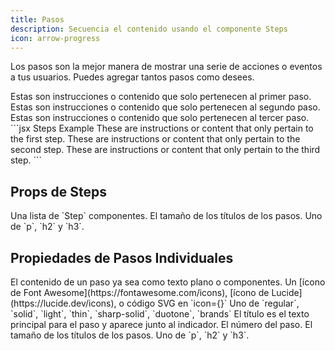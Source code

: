 ```yaml
---
title: Pasos
description: Secuencia el contenido usando el componente Steps
icon: arrow-progress
---
```


Los pasos son la mejor manera de mostrar una serie de acciones o eventos a tus usuarios. Puedes agregar tantos pasos como desees.

<Steps>
  <Step title="First Step">
    Estas son instrucciones o contenido que solo pertenecen al primer paso.
  </Step>

  <Step title="Second Step">
    Estas son instrucciones o contenido que solo pertenecen al segundo paso.
  </Step>

  <Step title="Third Step">
    Estas son instrucciones o contenido que solo pertenecen al tercer paso.
  </Step>
</Steps>

<RequestExample>
  ```jsx Steps Example
  <Steps>
    <Step title="First Step">
      These are instructions or content that only pertain to the first step.
    </Step>
    <Step title="Second Step">
      These are instructions or content that only pertain to the second step.
    </Step>
    <Step title="Third Step">
      These are instructions or content that only pertain to the third step.
    </Step>
  </Steps>
  ```
</RequestExample>

## Props de Steps

<ResponseField name="children" type="ReactElement<StepProps>[]" required>
  Una lista de `Step` componentes.
</ResponseField>

<ResponseField name="titleSize" type="string" default="p">
  El tamaño de los títulos de los pasos. Uno de `p`, `h2` y `h3`.
</ResponseField>

## Propiedades de Pasos Individuales

<ResponseField name="children" type="string | ReactNode" required>
  El contenido de un paso ya sea como texto plano o componentes.
</ResponseField>

<ResponseField name="icon" type="string or svg">
  Un [ícono de Font Awesome](https://fontawesome.com/icons), [ícono de Lucide](https://lucide.dev/icons), o código SVG en `icon={}`
</ResponseField>

<ResponseField name="iconType" type="string">
  Uno de `regular`, `solid`, `light`, `thin`, `sharp-solid`, `duotone`, `brands`
</ResponseField>

<ResponseField name="title" type="string">
  El título es el texto principal para el paso y aparece junto al indicador.
</ResponseField>

<ResponseField name="stepNumber" type="number">
  El número del paso.
</ResponseField>

<ResponseField name="titleSize" type="string" default="p">
  El tamaño de los títulos de los pasos. Uno de `p`, `h2` y `h3`.
</ResponseField>
